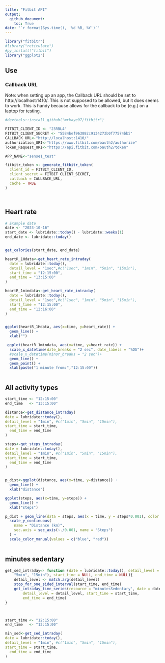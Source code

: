 ```yaml
---
title: "Fitbit API"
output: 
  github_document:
    toc: True
date: "`r format(Sys.time(), '%d %B, %Y')`"
---
```

```r
library("fitbitr")
#library("reticulate")
#py_install("fitbit")
library("ggplot2")

```

## Use

### Callback URL

Note: when setting up an app, the Callback URL should be set to http://localhost:1410/. This is not supposed to be allowed, but it does seems to work. This is handy because allows for the callback to be (e.g.) on a laptop for testing.

```r
#devtools::install_github("mrkaye97/fitbitr")

FITBIT_CLIENT_ID <- "23RBL4"
FITBIT_CLIENT_SECRET <- "5584bef963882c9134273b0f77574bb5"
CALLBACK_URL<-"http://localhost:1410/"
authorization_URI<-"https://www.fitbit.com/oauth2/authorize"
Token_Request_URI<-"https://api.fitbit.com/oauth2/token"

APP_NAME<-"sense1_test"

fitbitr_token <- generate_fitbitr_token(
  client_id = FITBIT_CLIENT_ID,
  client_secret = FITBIT_CLIENT_SECRET,
  callback = CALLBACK_URL,
  cache = TRUE
)




```
## Heart rate
```r

# Example date
date <- "2023-10-16"
start_date <- lubridate::today() - lubridate::weeks(1)
end_date <- lubridate::today()


get_calories(start_date, end_date)

heartR_1Hdata<-get_heart_rate_intraday(
  date = lubridate::today(),
  detail_level = "1sec",#c("1sec", "1min", "5min", "15min"),
  start_time = "12:15:00",
  end_time = "13:15:00"
) 

heartR_1mindata<-get_heart_rate_intraday(
  date = lubridate::today(),
  detail_level = "1sec",#c("1sec", "1min", "5min", "15min"),
  start_time = "12:15:00",
  end_time = "12:16:00"
) 


ggplot(heartR_1Hdata, aes(x=time, y=heart_rate)) +
  geom_line() + 
  xlab("")

 ggplot(heartR_1mindata, aes(x=time, y=heart_rate)) +
  scale_x_datetime(date_breaks = "2 sec", date_labels = "%OS")+
  #scale_x_datetime(minor_breaks = "2 sec")+
  geom_line() + 
  geom_point() +
  xlab(paste("1 minute from:","12:15:00"))



```


## All activity types
```r

start_time <- "12:15:00"
end_time   <- "13:15:00"

distance<-get_distance_intraday(
date = lubridate::today(),
detail_level = "1min", #c("1min", "5min", "15min"),
start_time = start_time,
  end_time = end_time
)

steps<-get_steps_intraday(
date = lubridate::today(),
detail_level = "1min", #c("1min", "5min", "15min"),
start_time = start_time,
  end_time = end_time
)


p_dist<-ggplot(distance, aes(x=time, y=distance)) +
  geom_line() + 
  xlab("distance")

ggplot(steps, aes(x=time, y=steps)) +
  geom_line() + 
  xlab("steps")

p_dist + geom_line(data = steps, aes(x = time, y = steps*0.001), color = "red") +
  scale_y_continuous(
    name = "Distance (km)",
    sec.axis = sec_axis(~./0.001, name = "Steps")
  ) +
  scale_color_manual(values = c("blue", "red"))
  
```
## minutes sedentary

```r



get_sed_intraday<- function (date = lubridate::today(), detail_level = c("1min", 
    "5min", "15min"), start_time = NULL, end_time = NULL){
    detail_level <- match.arg(detail_level)
    stop_for_one_sided_interval(start_time, end_time)
    get_intraday_time_series(resource = "minutesSedentary", date = date, 
        detail_level = detail_level, start_time = start_time, 
        end_time = end_time)
}



start_time <- "12:15:00"
end_time   <- "13:15:00"

min_sed<-get_sed_intraday(
date = lubridate::today(),
detail_level = "1min", #c("1min", "5min", "15min"),
start_time = start_time,
  end_time = end_time
)


```